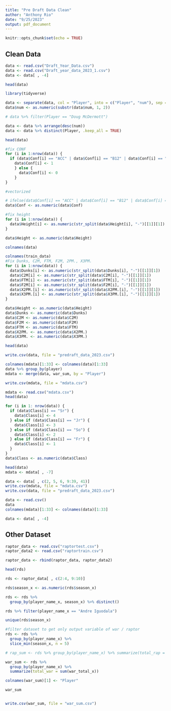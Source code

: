 ```yaml
---
title: "Pre Draft Data Clean"
author: "Anthony Rio"
date: "9/25/2023"
output: pdf_document
---
```


```r
knitr::opts_chunk$set(echo = TRUE)
```

## Clean Data

```r
data <- read.csv("Draft_Year_Data.csv")
data <- read.csv("Draft_year_data_2023_1.csv")
data <- data[ , -4]

head(data)

library(tidyverse)

data <- separate(data, col = "Player", into = c("Player", "num"), sep = " \\(")
data$num <- as.numeric(substr(data$num, 1, 2))

# data %>% filter(Player == "Doug McDermott")

data <- data %>% arrange(desc(num))
data <- data %>% distinct(Player, .keep_all = TRUE)
```

```r

head(data)

#fix CONF
for (i in 1:nrow(data)) {
  if (data$Conf[i] == "ACC" | data$Conf[i] == "B12" | data$Conf[i] == "P12" | data$Conf[i] == "SEC" | data$Conf[i] == "B10" | data$Conf[i] == "BE") {
    data$Conf[i] <- 1
    } else {
      data$Conf[i] <- 0
    }
}

#vectorized

# ifelse(data$Conf[i] == "ACC" | data$Conf[i] == "B12" | data$Conf[i] == "P12" | data$Conf[i] == "SEC" | data$Conf[i] == "B10" | data$Conf[i] == "BE", 1, 0)
data$Conf <- as.numeric(data$Conf)

#fix height
for (i in 1:nrow(data)) {
  data$Height[i] <- as.numeric(str_split(data$Height[i], "-")[[1]][1]) * 12 + as.numeric(str_split(data$Height[i], "-")[[1]][2])
}

data$Height <- as.numeric(data$Height)

colnames(data)

colnames(train_data)
#Fix Dunks, C2M, FTM, F2M, 2PM., X3PM.
for (i in 1:nrow(data)) {
  data$Dunks[i] <- as.numeric(str_split(data$Dunks[i], "-")[[1]][1])
  data$C2M[i] <- as.numeric(str_split(data$C2M[i], "-")[[1]][1])
  data$FTM[i] <- as.numeric(str_split(data$FTM[i], "-")[[1]][1])
  data$F2M[i] <- as.numeric(str_split(data$F2M[i], "-")[[1]][1])
  data$X2PM.[i] <- as.numeric(str_split(data$X2PM.[i], "-")[[1]][1])
  data$X3PM.[i] <- as.numeric(str_split(data$X3PM.[i], "-")[[1]][1])
}

data$Height <- as.numeric(data$Height)
data$Dunks <- as.numeric(data$Dunks)
data$C2M <- as.numeric(data$C2M)
data$F2M <- as.numeric(data$F2M)
data$FTM <- as.numeric(data$FTM)
data$X2PM. <- as.numeric(data$X2PM.)
data$X3PM. <- as.numeric(data$X3PM.)

head(data)

write.csv(data, file = "predraft_data_2023.csv")

colnames(mdata)[1:33] <- colnames(data)[1:33]
data %>% group_by(player)
mdata <- merge(data, war_sum, by = "Player")

write.csv(mdata, file = "mdata.csv")

mdata <- read.csv("mdata.csv")
head(data)

for (i in 1: nrow(data)) {
  if (data$Class[i] == "Sr") {
    data$Class[i] <- 4
  } else if (data$Class[i] == "Jr") {
    data$Class[i] <- 3
  } else if (data$Class[i] == "So") {
    data$Class[i] <- 2
  } else if (data$Class[i] == "Fr") {
    data$Class[i] <- 1
  }
}
data$Class <- as.numeric(data$Class)

head(data)
mdata <- mdata[ , -7]

data <- data[ , c(2, 5, 6, 9:39, 41)]
write.csv(mdata, file = "mdata.csv")
write.csv(data, file = "predraft_data_2023.csv")

data <- read.csv()
data
colnames(mdata)[1:33] <- colnames(data)[1:33]

data <- data[ , -4]


```

## Other Dataset

```r
raptor_data <- read.csv("raptortest.csv")
raptor_data2 <- read.csv("raptortrain.csv")

raptor_data <- rbind(raptor_data, raptor_data2)

head(rds)

rds <- raptor_data[ , c(2:4, 9:10)]

rds$season_x <- as.numeric(rds$season_x)

rds <- rds %>%
  group_by(player_name_x, season_x) %>% distinct()

rds %>% filter(player_name_x == "Andre Iguodala")

unique(rds$season_x)

#filter dataset to get only output variable of war / raptor
rds <- rds %>%
  group_by(player_name_x) %>%
  slice_min(season_x, n = 5)

# rap_sum <- rds %>% group_by(player_name_x) %>% summarize(total_rap = sum(raptor_total_x))

war_sum <- rds %>%
  group_by(player_name_x) %>%
  summarize(total_war = sum(war_total_x))

colnames(war_sum)[1] <- "Player"

war_sum


write.csv(war_sum, file = "war_sum.csv")
```


